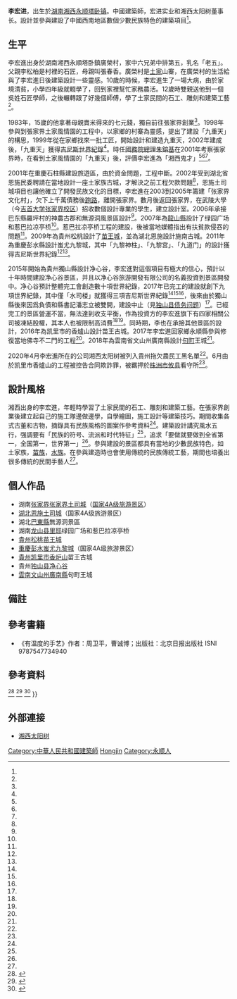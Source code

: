 {{noteTA
|1=zh-tw:金氏; zh-hk:健力士; zh-sg:健力士;zh-cn:吉尼斯;
}}
{{Infobox person
| 姓名 = 李宏进
| 外文名 = 
| 圖像 = 
| 圖像大小 = 
| 圖像替代 = 
| 圖像說明 = 
| 原文名 = 
| 語系 = 
| 筆名 = 
| 出生日期 = {{Birth date and age|1968|07|15}}
| 出生地 = {{CHN}}[[湖南|湖南]][[湘西|湘西]][[永顺|永顺]][[塔卧镇|塔卧镇]]廣榮村
| 居住地 = 
| 國籍 = {{PRC}}
| 籍貫 = <!-- （僅限部分地區人士使用） -->
| 別名 = 
| 種族 = 
| 語言 = 
| 教育程度 = 小學
| 母校 = 
| 職業 = 建築師
| 活躍時期 =
| 僱主 = 
| 政党 = 
| 機構 = 
| 腳註 = 
| 寬度 = 
}}

'''李宏进'''{{BD|1968年|7月15日|||李}}，出生於[[湖南|湖南]][[湘西土家族苗族自治州|湘西]][[永顺县|永顺]][[塔卧镇|塔卧镇]]。中國建築師，宏进实业和湘西太阳树董事长。設計並參與建設了中國西南地區數個少數民族特色的建築項目<ref name="hunan01"/>。

== 生平 ==
李宏進出身於湖南湘西永順塔卧鎮廣榮村，家中六兄弟中排第五，乳名「老五」。父親李松柏是村裡的石匠，母親叫張春香。廣榮村是[[土家族|土家]]山寨，在廣榮村的生活給與了李宏進日後建築設計一些靈感。10歲的時候，李宏進生了一場大病，由於家境清貧，小學四年級就輟學了，回到家裡幫忙家務農活。12歲時雙親送他到一個吳姓石匠學師，之後輾轉跟了好幾個師傅，學了土家民間的石工、雕刻和建築工藝<ref name="dswt01"/>。

1983年，15歲的他拿著母親賣米得來的七元錢，獨自前往張家界創業<ref name="cw01"/>。1998年參與到張家界土家風情園的工程中，以家鄉的村寨為靈感，提出了建設「九重天」的構思，1999年從在家鄉找來一批工匠，開始設計和建造九重天，2002年建成後，「九重天」獲得[[吉尼斯世界紀錄|吉尼斯世界紀錄]]<ref name="hnws01"/>{{noteTag|1=中国最大、最高的木质结构吊脚楼<ref name="xxsb01"/>}}。時任[[國務院總理|國務院總理]][[朱鎔基|朱鎔基]]在2001年考察張家界時，在看到土家風情園的「九重天」後，評價李宏進為「湘西鬼才」<ref name="mszk01"/><ref name="hnman02"/><ref name="bjh01"/>。

2001年在重慶石柱縣建設旅遊區，由於資金問題，工程中斷。2002年受到湖北省恩施民委聘請在當地設計一座土家族古城，才解決之前工程欠款問題<ref name="cw01"/>，恩施土司城項目也讓他確立了開發民族文化的目標，李宏進在2003到2005年籌建「张家界文化村」，欠下上千萬債務後[[跑路|跑路]]，離開張家界。數月後返回張家界，在武陵大學（今[[吉首大学张家界校区|吉首大学张家界校区]]）招收數個設計專業的學生，建立設計室。2006年承接巴东縣羅坪村的神農古郡和無源洞風景區設計<ref name="dswt01"/>。2007年為[[龍山縣|龍山縣]]設計了绿园广场和惹巴拉凉亭桥<ref name="lsxw01"/>。惹巴拉凉亭桥工程的建設，後被當地媒體指出有扶貧款侵吞的問題<ref name="mzyfz01"/>。2009年為貴州松桃設計了[[苗王城|苗王城]]，並為湖北恩施設計施南古城。2011年為重慶彭水縣設計蚩尤九黎城，其中「九黎神柱」、「九黎宫」、「九道门」的設計獲得吉尼斯世界紀錄<ref name="zsdzb01"/><ref name="xgsb01"/>。

2015年開始為貴州獨山縣設計净心谷，李宏進對這個項目有極大的信心，預計以十年時間建設净心谷景區，并且以净心谷旅游開發有限公司的名義投資到景區開發中。净心谷預計整體完工會創造數十項世界紀錄，2017年已完工的建設就創下九項世界紀錄，其中僅「水司楼」就獲得三項吉尼斯世界紀錄<ref name="zxwhn01"/><ref name="nkj01"/><ref name="mszk01"/>，後來由於獨山縣後來因爲負債和縣書記潘志立被雙開，建設中止（見[[独山县债务问题|独山县债务问题]]）<ref name="xjb01"/>。已經完工的景區營運不當，無法達到收支平衡，作為投資方的李宏進旗下有四家相關公司被凍結股權，其本人也被限制高消費<ref name="mrxw01"/><ref name="nkj01"/>。同時期，李也在承接其他景區的設計，2016年為凯里市的香爐山設計苗王古城。2017年李宏進回家鄉永順縣參與修復當地佛寺不二門的工程<ref name="xxtjb01"/>。2018年為雲南省文山州廣南縣設計[[句町|句町]]王城<ref name="gnsh01"/>。

2020年4月李宏進所在的公司湘西太阳树被列入貴州拖欠農民工黑名單<ref name="gzwb01"/>。6月由於凯里市香爐山的工程被控告合同欺詐罪，被羈押於[[株洲市|株洲市]][[攸县|攸县]]看守所<ref name="bxhs01"/>。

== 設計風格 ==
湘西出身的李宏進，年輕時學習了土家民間的石工、雕刻和建築工藝。在張家界創業後建立起自己的施工隊邊做邊學，自學繪圖，施工設計等建築技巧。期間收集各式古董和古物，摘錄具有民族風格的圖案作參考資料<ref name="dswt01"/>。建築設計講究風水五行，强調要有「民族的符号、流派和时代特征」<ref name="hnw01"/>，追求「要做就要做到全省第一，全国第一，世界第一」<ref name="dswt01"/>。參與建設的景區都具有當地的少數民族特色，如土家族，[[苗族|苗族]]，[[水族|水族]]。在參與建造時也會使用傳統的民族傳統工藝，期間也培養出很多傳統的民間手藝人<ref name="dg01"/>。

== 個人作品 ==
*湖南[[张家界|张家界]][[张家界土司城|张家界土司城]]（[[国家4A级旅游景区|国家4A级旅游景区]]）
*[[湖北|湖北]][[恩施土家族苗族自治州|恩施]][[恩施土司城|土司城]]（国家4A级旅游景区）
*湖北[[巴東縣|巴東縣]]無源洞景區
*湖南[[龙山县|龙山县]][[里耶镇|里耶]]绿园广场和惹巴拉凉亭桥
*[[貴州|貴州]][[松桃苗族自治县|松桃]][[苗王城|苗王城]]
*[[重慶|重慶]][[彭水苗族土家族自治县|彭水]][[蚩尤九黎城|蚩尤九黎城]]（国家4A级旅游景区）
*[[貴州|貴州]][[凯里市|凯里市]][[香炉山|香炉山]]苗王古城
*貴州[[独山县|独山县]][[净心谷|净心谷]]
*[[雲南|雲南]][[文山州|文山州]][[廣南縣|廣南縣]]句町王城

==備註==
{{noteFoot}}

== 參考書籍 ==
*《有温度的手艺》作者：周卫平，曹诚博；出版社：北京日报出版社 ISNI 9787547734940

== 參考資料 ==
{{Reflist|30em|refs=
<ref name="hunan01">{{cite news |author1=张湘河 |title=一位民族建筑师的“九”缘 |url=http://hnrb.voc.com.cn/hnrb_epaper/html/2015-03/16/content_949880.htm?div=-1 |accessdate=2020-07-13 |work=[[湖南日報|湖南日報]] |date=2015年3月16日 |language=zh-hans |archive-url=https://web.archive.org/web/20200715191424/http://hnrb.voc.com.cn/hnrb_epaper/html/2015-03/16/content_949880.htm?div=-1 |archive-date=2020年7月15日 |dead-url=no }}</ref>
<ref name="dswt01">{{cite news |author1=覃遵奎 |author2=覃攀 |title=李宏进：“湘西鬼才”的惊世传奇 |url=http://www.dswt.net/m/view.php?aid=46000 |accessdate=2020-07-13 |work=中國都市新聞網 |date=2018-11-12 |language=zh-hans |archive-url=https://web.archive.org/web/20200713125414/http://www.dswt.net/m/view.php?aid=46000 |archive-date=2020-07-13 |dead-url=no }}</ref>
<ref name="cw01">{{cite news |author1=子琦 |title=李宏进：湘西放牛娃长成“活鲁班” |url=http://finance.sina.com.cn/roll/20041101/12511123034.shtml |accessdate=2020-07-13 |work=[[长沙晚报|长沙晚报]] |date=2004年11月1日 |language=zh-hans |archive-url=https://web.archive.org/web/20200713153049/http://finance.sina.com.cn/roll/20041101/12511123034.shtml |archive-date=2020年7月13日 |dead-url=no }}</ref>
<ref name="hnws01">{{cite news |title=李宏进与九重天 |url=https://www.mgtv.com/block/nightnews/news2004040902.htm |accessdate=2020-07-13 |work=[[湖南卫视|湖南卫视]] |date=2004年4月 |language=zh-hans |archive-date=2021-05-20 |archive-url=https://web.archive.org/web/20210520170619/https://www.mgtv.com/block/nightnews/news2004040902.htm |dead-url=no }}</ref>
<ref name="xxsb01">{{cite news |author1=田田 |title=土司遗址 吊脚楼上九重天 |url=http://travel.southcn.com/custom/content/2008-08/04/content_4514871.htm |accessdate=2020-07-13 |work=[[信息时报|信息时报]] |date=2008-08-04 |language=zh-hans |archive-url=https://web.archive.org/web/20200713112125/http://travel.southcn.com/custom/content/2008-08/04/content_4514871.htm |archive-date=2020-07-13 |dead-url=no }}</ref>
<ref name="mszk01">{{cite news |author1=梁洪鸣 |title=鬼斧神工筑九城 |url=http://www.msweekly.com/show.html?id=65728 |accessdate=2020-07-13 |work=民生周刊 |date=2016-05-16 |language=zh-hans |archive-url=https://web.archive.org/web/20200715223354/http://www.msweekly.com/show.html?id=65728 |archive-date=2020-07-15 |dead-url=no }}</ref>
<ref name="hnman02">{{cite news |author1=刘亚群 |title=大匠之梦大匠圆——走进李宏进作品巡回展（吉首站） |url=http://hunan.voc.com.cn/xhn/article/201711/201711271614407530.html |accessdate=2020-07-13 |work=新湖南（湖南日报） |date=2017-11-27 |language=zh-hans |archive-url=https://web.archive.org/web/20200713120857/http://hunan.voc.com.cn/xhn/article/201711/201711271614407530.html |archive-date=2020-07-13 |dead-url=no }}</ref>
<ref name="bjh01">{{cite web |title=我不是工匠，为什么要学习“工匠精神”？ |url=http://baijiahao.baidu.com/s?id=1658404252507852802 |website=百家號 |accessdate=2020-07-13 |language=zh-hans |archive-url=https://web.archive.org/web/20200713112120/http://baijiahao.baidu.com/s?id=1658404252507852802 |archive-date=2020-07-13 |dead-url=no }}</ref>
<ref name="lsxw01">{{cite news |author1=黎代华 |title=凉亭桥：土家建筑的隐者 |url=http://www.lsnews.net/LSNEWS/MinCouGongYi/6885.html |accessdate=2020-07-13 |work=龙山新闻网 |date=2012-03-28 |language=zh-hans |archive-url=https://web.archive.org/web/20170708171804/http://lsnews.net/LSNEWS/MinCouGongYi/6885.html |archive-date=2017-07-08 |dead-url=no }}</ref>
<ref name="mzyfz01">{{cite news |title=湖南世界第一风雨桥工程扶贫款被指遭侵吞 |url=http://city.sina.com.cn/focus/t/2010-06-30/11005994.html |accessdate=2020-07-13 |work=民主与法制时报 |date=2010年6月30日 |language=zh-hans |archive-url=https://web.archive.org/web/20200723103449/http://city.sina.com.cn/focus/t/2010-06-30/11005994.html |archive-date=2020-07-23 |dead-url=no }}</ref>
<ref name="zsdzb01">{{cite news |author1=勵心如 |title=蚩尤九黎城重現中國神話戰神 |url=https://www.chinatimes.com/newspapers/20160925000683-260301?chdtv |accessdate=2020-07-13 |work=[[中時電子報|中時電子報]] |date=2016-09-25 |language=zh-Hant |archive-url=https://web.archive.org/web/20200713201738/https://www.chinatimes.com/newspapers/20160925000683-260301?chdtv |archive-date=2020-07-13 |dead-url=no }}</ref>
<ref name="xgsb01">{{cite news |author1=朱剑明 |title=蚩尤九黎城：展苗族歷史文化炫最酷民族風 |url=http://www.hkcd.com/content_p/2017-05/18/content_44528.html |accessdate=2020-07-13 |work=[[香港商报|香港商报]] |date=2017-05-18 |language=zh-Hant |archive-url=https://web.archive.org/web/20200713213244/http://www.hkcd.com/content_p/2017-05/18/content_44528.html |archive-date=2020-07-13 |dead-url=no }}</ref>
<ref name="zxwhn01">{{cite news |author1=覃遵奎 |title=“湘西鲁班”李宏进打造净心谷古城 已创9项世界之最 |url=http://www.hn.chinanews.com/news/shsh/2017/1130/323127.html |accessdate=2020-07-13 |work=中新网湖南 |date=2017年11月30日 |language=zh-hans |archive-url=https://web.archive.org/web/20200713154913/http://www.hn.chinanews.com/news/shsh/2017/1130/323127.html |archive-date=2020年7月13日 |dead-url=no }}</ref>
<ref name="xjb01">{{cite news |author1=思凝 |title=年收10亿举债400亿，“天下第一水司楼”盖得不值 |url=http://www.bjnews.com.cn/opinion/2019/08/07/612422.html |accessdate=2020-07-13 |work=[[新京報|新京報]] |date=2019-08-07 |language=zh-hans |archive-url=https://web.archive.org/web/20200715094749/http://www.bjnews.com.cn/opinion/2019/08/07/612422.html |archive-date=2020-07-15 |dead-url=no }}</ref>
<ref name="xxtjb01">{{cite news |author1=孟春绒 |title=不二门里风情别样 |url=http://www.xxnet.com.cn/szb/tjbpc/201711/26/c1691.html |accessdate=2020-07-14 |work=湘西团结报 |date=2017年11月26日 |language=zh-hans |archive-url=https://web.archive.org/web/20200723103119/http://www.xxnet.com.cn/szb/tjbpc/201711/26/c1691.html |archive-date=2020年7月23日 |dead-url=no }}</ref>
<ref name="gnsh01">{{cite news |title=文山广南要火！"句町王城"项目开工建设！ |url=https://m.sohu.com/a/256791737_155341/ |accessdate=2020-07-13 |work=广南生活网 |date=2018-09-28 |language=zh-hans |archive-date=2021-05-20 |archive-url=https://web.archive.org/web/20210520170500/https://m.sohu.com/a/256791737_155341/ |dead-url=no }}</ref>
<ref name="gzwb01">{{cite news |author1=孙维娜 |title=我省公布今年首批拖欠农民工工资“黑名单” 拖欠农民工工资 4家公司被点名 |url=https://wb.gywb.cn/epaper/gywb/html/2020-04/03/content_5922.htm#article |accessdate=2020-07-13 |work=贵阳晚报 |date=2020年4月3日 |language=zh-hans |archive-url=https://web.archive.org/web/20200714071104/https://wb.gywb.cn/epaper/gywb/html/2020-04/03/content_5922.htm#article |archive-date=2020年7月14日 |dead-url=no }}</ref>
<ref name="nkj01">{{cite news |author1=牛科技 |title=起底独山水司楼：设计师1.11亿股权被冻结，承建商已申请破产_李宏进 |url=https://www.sohu.com/a/407800112_466942?scm=1002.2eea2eea.1b8.28b7-4cb |accessdate=2020-07-16 |date=2020-07-14 |language=zh-hans |archive-url=https://web.archive.org/web/20200716152000/https://www.sohu.com/a/407800112_466942?scm=1002.2eea2eea.1b8.28b7-4cb |archive-date=2020-07-16 |dead-url=no }}</ref>
<ref name="mrxw01">{{cite news |author1=曾剑 |title=独家{{!}}独山水司楼设计师下属：净心谷景区运作失利 源于当地不懂旅游运营 |url=http://www.nbd.com.cn/articles/2020-07-15/1460994.html |accessdate=2020-07-16 |work=[[每日经济新闻|每日经济新闻]] |date=2020-07-15 |language=zh-hans |archive-url=https://web.archive.org/web/20200715183626/http://www.nbd.com.cn/articles/2020-07-15/1460994.html |archive-date=2020-07-15 |dead-url=no }}</ref>
<ref name="hnw01">{{cite news |author1=章尧 |title=李宏进:与“九”结缘 三创世界民族文化建筑奇迹 |url=https://hn.rednet.cn/c/2015/02/04/3594972.htm |accessdate=2020-07-16 |work=湖南频道 |date=2015-02-04 |language=zh-hans |archive-url=https://web.archive.org/web/20150702004044/http://hn.rednet.cn/c/2015/02/04/3594972.htm |archive-date=2015-07-02 |dead-url=no }}</ref>
<ref name="dg01">{{cite news |author1=杨斌 |title=李宏进：打造九座民族历史古城惊世人 |url=http://arts.takungpao.com/q/2015/0710/3048062.html |accessdate=2020-07-16 |work=[[大公網|大公網]] |date=2015-07-10 |language=zh-hans |archive-url=https://web.archive.org/web/20200716150100/http://arts.takungpao.com/q/2015/0710/3048062.html |archive-date=2020-07-16 |dead-url=no }}</ref>
<ref name="bxhs01">{{cite web |author1=王晓玲 |title=湘西李某进犯合同诈骗罪不成立的申辩书 |url=https://people.rednet.cn/front/messages/detail?id=3991464 |website=百姓呼声 |accessdate=2021-05-19 |language=zh-hans |date=2020-09-24 |archive-date=2021-05-20 |archive-url=https://web.archive.org/web/20210520092654/https://people.rednet.cn/front/messages/detail?id=3991464 |dead-url=no }}</ref>
}}

== 外部連接 ==
*[https://web.archive.org/web/20190105100434/http://www.xn--ssss06ayveot5avjn.com/ 湘西太阳树]

{{DEFAULTSORT:LiHongJin}}
[[Category:中華人民共和國建築師|Category:中華人民共和國建築師]]
[[Category:李姓|Hongjin]]
[[Category:永顺人|Category:永顺人]]